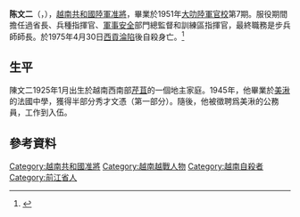 {{Infobox officeholder|name=陳文二|image=Tranvanhai.jpg|caption=阮文二准將|国籍={{RVN}}|军衔=准將}}

'''陈文二'''（{{Vie|v=Trần Văn Hai}}，{{bd|1925年|1月|1975年|5月1日|catIdx=Trần}}），[[越南共和國陸軍|越南共和國陸軍]][[越南共和國准將|准將]]，畢業於1951年[[大叻國家軍事學校|大叻陸軍官校]]第7期。服役期間擔任過省長、兵種指揮官、[[越南共和國軍事安全局|軍事安全]]部門總監督和訓練區指揮官，最終職務是步兵師師長。於1975年4月30日[[西貢淪陷|西貢淪陷]]後自殺身亡。<ref>{{Cite web|title=Tướng Trần Văn Hai (2u)|url=https://nguyentin.tripod.com/tvhai-2-u.htm|access-date=2022-04-14|work=nguyentin.tripod.com}}</ref>

== 生平 ==
陳文二1925年1月出生於越南西南部[[芹苴|芹苴]]的一個地主家庭。1945年，他畢業於[[美湫市|美湫]]的法國中學，獲得半部分秀才文憑（第一部分）。隨後，他被徵聘爲美湫的公務員，工作到入伍。


== 參考資料 ==
<references />
{{越南共和國準將}}
{{越南共和國軍}}
{{DEFAULTSORT:Trần}}
[[Category:越南共和國准將|Category:越南共和國准將]]
[[Category:越南越戰人物|Category:越南越戰人物]]
[[Category:越南自殺者|Category:越南自殺者]]
[[Category:前江省人|Category:前江省人]]